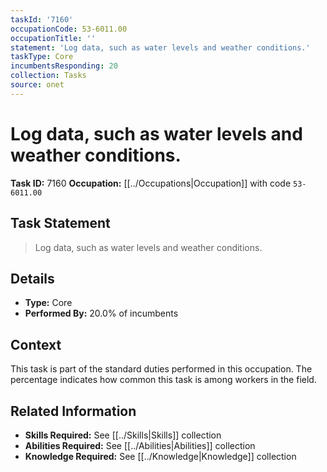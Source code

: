 ```yaml
---
taskId: '7160'
occupationCode: 53-6011.00
occupationTitle: ''
statement: 'Log data, such as water levels and weather conditions.'
taskType: Core
incumbentsResponding: 20
collection: Tasks
source: onet
---
```

# Log data, such as water levels and weather conditions.

**Task ID:** 7160
**Occupation:** [[../Occupations|Occupation]] with code `53-6011.00`

## Task Statement

> Log data, such as water levels and weather conditions.

## Details

- **Type:** Core
- **Performed By:** 20.0% of incumbents

## Context

This task is part of the standard duties performed in this occupation. The percentage indicates how common this task is among workers in the field.

## Related Information

- **Skills Required:** See [[../Skills|Skills]] collection
- **Abilities Required:** See [[../Abilities|Abilities]] collection
- **Knowledge Required:** See [[../Knowledge|Knowledge]] collection
